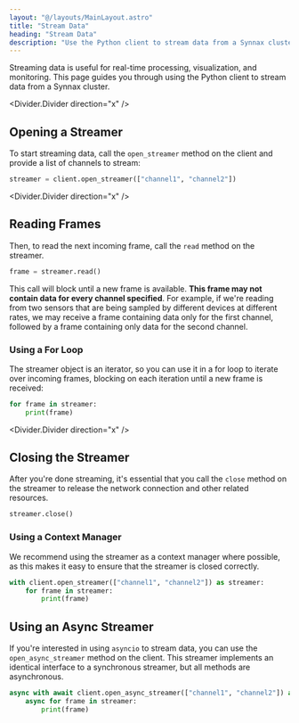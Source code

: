 ```yaml
---
layout: "@/layouts/MainLayout.astro"
title: "Stream Data"
heading: "Stream Data"
description: "Use the Python client to stream data from a Synnax cluster."
---
```


Streaming data is useful for real-time processing, visualization, and
monitoring. This page guides you through using the Python client to stream data
from a Synnax cluster.

<Divider.Divider direction="x" />

## Opening a Streamer

To start streaming data, call the `open_streamer` method on the client and
provide a list of channels to stream:

```python
streamer = client.open_streamer(["channel1", "channel2"])
```

<Divider.Divider direction="x" />

## Reading Frames

Then, to read the next incoming frame, call the `read` method on the streamer.

```python
frame = streamer.read()
```

This call will block until a new frame is available. **This frame may not
contain data for every channel specified**. For example, if we're reading from
two sensors that are being sampled by different devices at different rates, we
may receive a frame containing data only for the first channel, followed by a
frame containing only data for the second channel.

### Using a For Loop

The streamer object is an iterator, so you can use it in a for loop to iterate
over incoming frames, blocking on each iteration until a new frame is received:

```python
for frame in streamer:
    print(frame)
```

<Divider.Divider direction="x" />

## Closing the Streamer

After you're done streaming, it's essential that you call the `close` method on
the streamer to release the network connection and other related resources.

```python
streamer.close()
```

### Using a Context Manager

We recommend using the streamer as a context manager where possible, as this
makes it easy to ensure that the streamer is closed correctly.

```python
with client.open_streamer(["channel1", "channel2"]) as streamer:
    for frame in streamer:
        print(frame)
```

## Using an Async Streamer

If you're interested in using `asyncio` to stream data, you can use the
`open_async_streamer` method on the client. This streamer implements an
identical interface to a synchronous streamer, but all methods are asynchronous.

```python
async with await client.open_async_streamer(["channel1", "channel2"]) as streamer:
    async for frame in streamer:
        print(frame)
```
